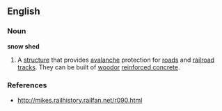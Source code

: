 ==English==

===Noun===
'''snow shed''' 

# A [[structure]] that provides [[avalanche]] protection for [[road]]s and [[railroad]] [[tracks]]. They can be built of [[wood ]]or [[reinforced concrete]].

===References===
*http://mikes.railhistory.railfan.net/r090.html